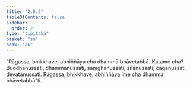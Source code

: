 ```yaml
---
title: "2.8.2"
tableOfContents: false
sidebar:
  order: 2
type: "tipitaka"
basket: "su"
book: "a6"
---
```



<DynamicBreadcrumb />

<Division number="141" book="a6" bookNo="16" page="393">

<Paragraph number="776" book="a6">
“Rāgassa, bhikkhave, abhiññāya cha dhammā bhāvetabbā. Katame cha? Buddhānussati, dhammānussati, saṃghānussati, sīlānussati, cāgānussati, devatānussati. Rāgassa, bhikkhave, abhiññāya ime cha dhammā bhāvetabbā”ti.
</Paragraph>
</Division>